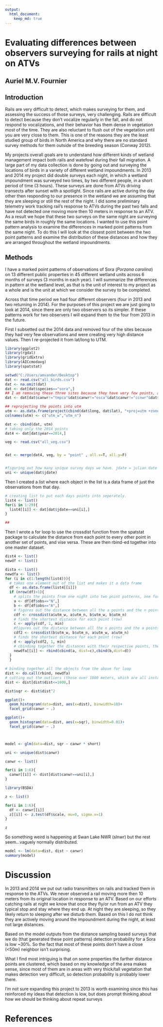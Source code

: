 ```yaml
---
output:
  html_document:
    keep_md: true
---
```



# Evaluating differences between observers surveying for rails at night on ATVs
## Auriel M.V. Fournier

## Introduction

Rails are very difficult to detect, which makes surveying for them, and assessing the success of those surveys, very challenging. Rails are difficult to detect because they don't vocalize regularly in the fall, and do not respond to vocalizations, and their behavior has them dense in vegetation most of the time. They are also reluctant to flush out of the vegetation until you are very close to them. This is one of the reasons they are the least studied group of birds in North America and why there are no standard survey methods for them outside of the breeding season (Conway 2012). 

My projects overall goals are to understand how different kinds of wetland management impact both rails and watefowl during their fall migration. A large part of my data collection is done by going out and surveying the locations of birds in a variety of different wetland impoundments. In 2013 and 2014 my project did double surveys each night, in which a wetland impoundment was surveyed two times, by two different people, in a short period of time (3 hours). These surveys are done from ATVs driving transects after sunset with a spotlight. Since rails are active during the day other then responding to our presence in the wetland we are assuming that they are sleeping or still the rest of the night. I did some preliminary telemetry work tracking rail's response to ATVs during the past two falls and have not detected one moving more then 10 meters in response to an ATV. As a result we hope that these two surveys on the same night are surveying the same birds in roughly the same locations. I wanted to use this point pattern analysis to examine the differences in marked point patterns from the same night. To do this I will look at the closest point between the two point patterns and examine the distribution of these distances and how they are arranged throughout the wetland impoundments. 

## Methods

I have a marked point patterns of observations of Sora (*Porzana carolina*) on 13 different public properties in 45 different wetland units across 6 months of surveys (3 months in each year). I will summarize the differences in pattern at the wetland level, as that is the unit of interest to my project as a whole and is the unit at which we consider the survey to be completed. 

Across that time period we had four different observers (four in 2013 and two returning in 2014). For the purposes of this project we are just going to look at 2014, since there are only two observers so its simpler. If these patterns work for two observers I will expand them to the four from 2013 in the future. 

First I subsetted out the 2014 data and removed four of the sites because they had very few observations and were creating very high distance values. Then I re-projected it from lat/long to UTM. 
```r
library(ggplot2)
library(rgdal)
library(gridExtra)
library(AICcmodavg)
library(spatstat)
```

```r
setwd("C:/Users/amvander/Desktop")
dat <- read.csv("all_birds.csv")
dat <- na.omit(dat)
dat <- dat[dat$species=="sora",]
## I am removing these three sites because they have very few points, and were causing most, but not all of the issues with outliers. These four sites are Ten Mile Pond Conservation Area (tmpca), Otter Slough Conservation Area (osca), Clarence Cannon National Wildlife Refuge (ccnwr) and Ted Shanks Conservation Area (tsca)
dat <- dat[dat$canwr!="tmpca"&dat$canwr!="osca"&dat$canwr!="ccnwr"&dat$canwr!="tsca",]

## reprojecting the points into utm 
utm <- as.data.frame(project(cbind(dat$long, dat$lat), "+proj=utm +zone=15 ellps=WGS84"))
colnames(utm) <- c("utm_w","utm_n")

dat <- cbind(dat, utm)
# taking only the 2014 points
dat4 <- dat[dat$year==2014,]

veg <- read.csv("all_veg.csv")


dat <- merge(dat4, veg, by = "point" , all.x=T, all.y=F)


#figuring out how many unique survey days we have. jdate = julian date
uni <- unique(dat$jdate)
```

Then I created a list where each object in the list is a data frame of just the observations from that day. 

```r
# creating list to put each days points into seperately. 
list4 <- list()
for(i in 1:29){
  list4[[i]] <- dat[dat$jdate==uni[i],]
}

## 
```

Then I wrote a for loop to use the crossdist function from the spatstat package to calculate the distance from each point to every other point in another set of points, and vise versa. These are then rbind-ed together into one master dataset. 

```r
dist4 <- list()
newdf <- list()

dista <- list()
newdfa <- list()
for (i in c(1:length(list4))){
  # takes one element out of the list and makes it a data frame
  df <- as.data.frame(list4[[i]])
  if (nrow(df)>1){
    # splits the points from one night into two point patterns, one for me (A) and one for Nick (N)
    a <- df[df$obs=="N",]
    b <- df[df$obs=="A",]
    # figures out the distance between all the a points and the n points
    cdf <- crossdist(a$utm_w, a$utm_n, b$utm_w, b$utm_n)
    # finds the shortest distance for each point (row)
    c <- apply(cdf, 1, min)
    #figures out the distance between all the n points and the a points
    cdf2 <- crossdist(b$utm_w, b$utm_n, a$utm_w, a$utm_n)
    # finds the shortest distance for each point (row)
    d <- apply(cdf2, 1, min)
    # cbinding together the distances with their respective points, then stacking the points together with rbind into a new data frame for that particular jdate, and putting it in it's own object in this new list. 
    newdfa[[i]] <- rbind(cbind(a, dist=c),cbind(b,dist=d))
  }
  }
  
# binding together all the objects from the above for loop
dist <- do.call(rbind, newdfa)
# cutting out the outliers (those over 1000 meters, which are all instances where the nearest point was in an entirely different survey unit)
dist <- dist[dist$dist<=1000,]

dist$sqr <- dist$dist^2

```


```r
ggplot()+
  geom_histogram(data=dist, aes(x=dist), binwidth=10)+
  facet_grid(canwr ~ .)

ggplot()+
  geom_histogram(data=dist, aes(x=sqr), binwidth=0.01)+
  facet_grid(canwr ~ .)



model <- glm(data=dist, sqr ~ canwr * short)

uni <- unique(dist$canwr)

canwr <- list()

for(i in 1:6){
  canwr[[i]] <- dist[dist$canwr==uni[i],]
}

library(BSDA)

z <- list()

for(i in 1:6){
  df <- canwr[[i]]
  z[[i]] <- z.test(df$scale, mu=0, sigma.x=1)
}

z

```

So something weird is happening at Swan Lake NWR (slnwr) but the rest seem...vaguely normally distributed. 

```r
model <- lm(data=dist, dist ~ canwr)
summary(model)

```

# Discussion

In 2013 and 2014 we put out radio transmitters on rails and tracked them in response to the ATVs. We never observed a rail moving more then 10 meters from its original location in response to an ATV. Based on our efforts catching rails at night we know that once they fly/or run from an ATV they typical stop and stay where they end up. At night they are sleeping, so they likely return to sleeping after we disturb them. Based on this I do not think they are actively moving around the impoundment during the night, at least not large distances. 

Based on the model outputs from the distance sampling based surveys that we do (that generated these point patterns) detection probability for a Sora is low ~30%. So the fact that most of these points don't have a close (<50m) neighbor isn't surprising. 

What I find most intriguing is that on some properties the farther distance points are clustered, which based on my knowledge of the area makes sense, since most of them are in areas with very thick/tall vegetation that makes detection very difficult, so detection probability is probably lower there. 

I'm not sure expanding this project to 2013 is worth examining since this has reinforced my ideas that detection is low, but does prompt thinking about how we should be thinking about repeat surveys  

# References